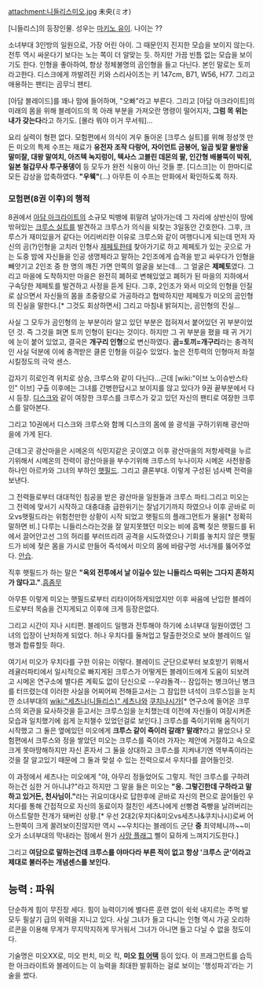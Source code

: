 attachment:니들리스미오.jpg
未央(ミオ)

[니들리스]의 등장인물. 성우는 [[마키노 유이]]. 나이는 ??

소녀부대 3인방의 일원으로, 가장 어린 아이. 그 때문인지 진지한 모습을 보이지 않는다. 전투 역시 싸운다기 보다는 노는 쪽이 더 알맞는 듯. 하지만 가끔 빈틈 없는 모습을 보이기도 한다. 인형을 좋아하여, 항상 정체불명의 곰인형을 들고 다닌다. 본인 말로는 토끼라고한다. 디스크에게 까발려진 키와 스리사이즈는 키 147cm, B71, W56, H77. 그리고 애용하는 팬티는 곰무늬 팬티. 

[아담 블레이드]를 꽤나 맘에 들어하며, "오빠"라고 부른다. 그리고 [아담 아크라이트]의 미래의 몸을 위해 블레이드의 목 아래 부분을 가져오란 명령이 떨어지자, '''그럼 목 위는 내가 갖는다'''라고 하기도. [몰라 뭐야 이거 무서워]...

요리 실력이 형편 없다. 모험편에서 의식이 겨우 돌아온 [크루스 실트]를 위해 정성껏 만든 미오의 특제 수프는 재료가 '''유전자 조작 다랑어, 자이언트 금붕어, 일곱 빛깔 물방울 말미잘, 대왕 말여치, 아즈텍 녹지렁이, 텍사스 고블린 데몬의 팔, 인간형 배불뚝이 박쥐, 일본 철갑무사 투구풍뎅이''' 등 모두가 완전 식용이 아닌 것들 뿐. [디스크]는 이 한마디로 모든 감상을 압축하였다. '''"우웩"'''(...) 아무튼 이 수프는 만화에서 확인하도록 하자.

=== 모험편(8권 이후)의 행적 ===
8권에서 [[아담 아크라이트]]의 소규모 빅뱅에 휘말려 날아가는데 그 자리에 상반신이 땅에 밖혀있는 [[크루스 실트]]를 발견하고 크루스가 의식을 되찾는 3일동안 간호한다.
그후, 크루스가 재미있을거 같다는 어리버리한 이유로 크루스와 같이 여행다니게 되는데 먼저 자신의 곰(?)인형을 고치러 인형사 [[제페토]]한테 찾아가기로 하고 제페토가 있는 곳으로 가는 도중 밤에 자신들을 인공 생명체라고 말하는 2인조에게 습격을 받고 싸우다가 인형을 빼앗기고 2인조 중 한 명의 깨진 가면 안쪽의 얼굴을 보는데... 그 얼굴은 '''제페토'''였다. 그리고 마을에 도착하지만 마을은 완전히 폐허로 변해있었고 폐허가 된 마을의 지하에서 구속당한 제페토를 발견하고 사정을 듣게 된다. 그후, 2인조가 와서 미오의 인형을 인질로 삼으면서 자신들의 몸을 초중량으로 가공하라고 협박하지만 제페토가 미오의 곰인형의 진실을 말한다.[* 그것도 회상하면서]
그리고 마침내 밝혀지는, 곰인형의 진실...

사실 그 모두가 곰인형의 눈 부분이라 알고 있던 부분은 접혀져서 붙어있던 귀 부분이었던 것. 즉 그것을 펴면 토끼 인형이 된다는 것이다. 하지만 그 귀 부분을 폈을 때 귀 거기에 눈이 붙어 있었고, 결국은 '''개구리 인형'''으로 변신하였다. '''곰=토끼=개구리'''라는 충격적인 사실 덕분에 이에 충격받은 클론 인형을 이길수 있었다. 높은 전투력의 인형마저 좌절 시킬정도의 극악 센스.

갑자기 히로인격 위치로 상승, 크루스와 같이 다닌다...근데 [wiki:"이브 노이슈반스타인" 이브] 구출 이후에는 그녀를 간병한답시고 보이지를 않고 있다가 9권 끝부분에서 다시 등장. [[디스크]]와 같이 여장한 크루스를 크루스가 갖고 있던 자신의 팬티로 여장한 크루스를 알아본다. 

그리고 10권에서 디스크와 크루스와 함께 디스크의 몸에 쓸 광석을 구하기위해 광산마을에 가게 된다.

근데그곳 광산마을은 시메온의 식민지같은 곳이였고 이후 광산마을의 저항세력을 누르기위해서 시메온의 전력이 광산마을을 부수기위해 크루스의 누나이자 시메온 사천왕중 하나인 아르카와 그녀의 부하인 [[햇필드]]. 그리고 클론부대. 이렇게 구성된 넘사벽 전력을 보낸다.

그 전력들로부터 대대적인 침공을 받은 광산마을 일원들과 크루스 파티.그리고 미오는 그 전력에 맞서기 시작하고 대충대충 급한위기는 잘넘기기까지 하였으나 이후 곧바로 미오vs햇필드라는 위험천만한 상황이 시작 되었고 햇필드의 플래그먼트가 물을[* 정확히말하면 비.] 다루는 니들리스라는것을 잘 알지못했던 미오는 비에 흠뻑 젖은 햇필드를 뒤에서 끌어안고선 그의 허리를 부러뜨리려 공격을 시도하였으나 기회를 놓치지 않은 햇필드가 비에 젖은 몸을 가시로 만들어 즉석에서 미오의 몸에 바람구멍 서너개를 뚫어주었다. [[안습]].

직후 햇필드가 하는 말은 '''"옥외 전투에서 날 이길수 있는 니들리스 따위는 그다지 흔하지가 않다고."'''.[[흠좀무]]

아무튼 이렇게 미오는 햇필드로부터 리타이어하게되었지만 이후 싸움에 난입한 블레이드로부터 목숨을 건지게되고 이후에 크게 등장은없다.

그리고 시간이 지나 시티편. 블레이드 일행과 전투해야 하기에 소녀부대 일원이였던 그녀의 입장이 난처하게 되었다. 허나 우치다를 둘쳐업고 탈출한것으로 보아 블레이드 일행과 합류할듯 하다.

여기서 미오가 우치다를 구한 이유는 이렇다. 블레이드 군단으로부터 보호받기 위해서 레귤러파티에서 일시적으로 빠지게된 크루스가 어떻게든 블레이드에게 도움이 되보려고 시메온 연구소에 별다른 계획도 없이 단신으로 --우랴돌격-- 잠입하는 병크아닌 병크를 터뜨렸는데 이러한 사실을 어찌어찌 전해듣고서는 그 잠입한 녀석이 크루스임을 눈치깐 소녀부대의 [[wiki:"세츠나(니들리스)" 세츠나]]와 [[쿠치나시]]가[* 연구소에 들어온 크루스의 외관을 묘사하것을 듣고서는 크루스임을 눈치챘는데 이전에 자신들이 여장시켜준 모습과 일치했기에 쉽게 눈치챌수 있었던걸로 보인다.] 크루스를 죽이기위해 움직이기 시작했고 그 둘은 옆에있던 미오에게 '''크루스 같이 죽이러 갈래? 말래?'''라고 물었으나 모험편에서 크루스와 정을 쌓았던 미오는 크루스를 죽이러 가자는 제안에 거절하고 속으로 크게 못마땅해하지만 자신 혼자서 그 둘을 상대하고 크루스를 지켜내기엔 역부족이라는것을 잘 알고있기 때문에 그 둘과 맞설 수 있는 전력으로서 우치다를 끌어들인것.

이 과정에서 세츠나는 미오에게 "야, 아무리 정들었어도 그렇지. 적인 크루스를 구하려 하는건 심한 거 아니냐?"라고 하지만 그 말을 들은 미오는 '''"응. 그렇긴한데 구하라고 말하고 있거든, 천사님이."'''라는 귀요미대사로 답한후에 곧바로 자신의 편으로 끌어들인 우치다를 통해 간접적으로 자신의 동료이자 절친인 세츠나에게 선빵겸 죽빵을 날려버리는 아스트랄한 전개가 돼버린 상황.[* 우선 2대2(우치다&미오vs세츠나&쿠치나시)로써 어느한쪽이 크게 꿀려보이진않지만 역시 ~~우치다는 블레이드 군단 '''중''' 최약체니까~~미오가 소녀부대의 막내라는 점에서 뭔가 [[사망 플래그]] 삘이 묘하게 느껴지기도한다.]
  
그리고 '''여담으로 말하는건데 크루스를 야마다라 부른 적이 없고 항상 '크루스 군'이라고 제대로 불러주는 개념센스를 보인다.'''  

== 능력 : 파워 ==
단순하게 힘이 무진장 세다. 힘이 능력이기에 별다른 훈련 없이 쉭쉭 내지르는 주먹 발 모두 필살기 급의 위력을 지니고 있다. 사실 그녀가 들고 다니는 인형 역시 가공 오리하르콘을 이용해 무게가 무지막지하게 무거워서 그녀가 아니면 들고 다닐 수 없을 정도이다.

기술명은 미오XX로, 미오 펀치, 미오 킥, '''미오 [[힙 어택]]''' 등이 있다. 이 프래그먼트를 습득한 아크라이트와 블레이드는 이 능력을 최대한 발휘하는 걸로 보이는 '행성파괴'라는 기술을 썼다.
